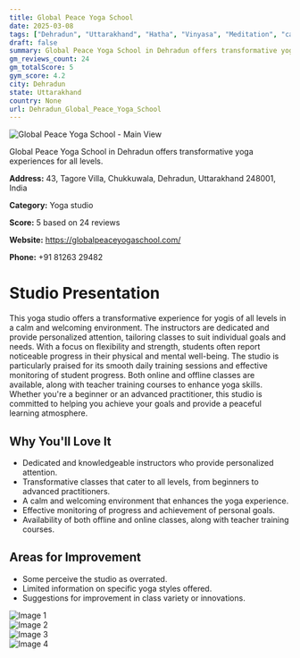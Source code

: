 ```yaml
---
title: Global Peace Yoga School
date: 2025-03-08
tags: ["Dehradun", "Uttarakhand", "Hatha", "Vinyasa", "Meditation", "calming atmosphere", "personalized instruction", "Dehradun"]  
draft: false
summary: Global Peace Yoga School in Dehradun offers transformative yoga experiences for all levels.
gm_reviews_count: 24
gm_totalScore: 5
gym_score: 4.2
city: Dehradun
state: Uttarakhand
country: None
url: Dehradun_Global_Peace_Yoga_School
---
```


<div className="aspect-[16/9] relative my-8">
  <img 
    src="https://lh5.googleusercontent.com/p/AF1QipMY_xzDxwY16SiyJH1uok-e3CQHwbjbR0KTarA2=w1920-h1080-k-no"
    alt="Global Peace Yoga School - Main View"
    className="object-cover absolute inset-0 w-full h-full rounded-lg"
  />
</div>

Global Peace Yoga School in Dehradun offers transformative yoga experiences for all levels.

**Address:** 43, Tagore Villa, Chukkuwala, Dehradun, Uttarakhand 248001, India

**Category:** Yoga studio

**Score:** 5 based on 24 reviews

**Website:** https://globalpeaceyogaschool.com/

**Phone:** +91 81263 29482

# Studio Presentation

This yoga studio offers a transformative experience for yogis of all levels in a calm and welcoming environment. The instructors are dedicated and provide personalized attention, tailoring classes to suit individual goals and needs. With a focus on flexibility and strength, students often report noticeable progress in their physical and mental well-being. The studio is particularly praised for its smooth daily training sessions and effective monitoring of student progress. Both online and offline classes are available, along with teacher training courses to enhance yoga skills. Whether you're a beginner or an advanced practitioner, this studio is committed to helping you achieve your goals and provide a peaceful learning atmosphere.




## Why You'll Love It

- Dedicated and knowledgeable instructors who provide personalized attention.
- Transformative classes that cater to all levels, from beginners to advanced practitioners.
- A calm and welcoming environment that enhances the yoga experience.
- Effective monitoring of progress and achievement of personal goals.
- Availability of both offline and online classes, along with teacher training courses.

## Areas for Improvement

- Some perceive the studio as overrated.
- Limited information on specific yoga styles offered.
- Suggestions for improvement in class variety or innovations.

<div className="grid grid-cols-1 xl:grid-cols-2 gap-4 my-8">
<div className="aspect-[4/3] relative"><img src="https://lh5.googleusercontent.com/p/AF1QipNBn2sNBXEhcvVHMXxShwQaxgC3cSSApU8K9oOv=w1920-h1080-k-no" alt="Image 1" className="object-cover absolute inset-0 w-full h-full rounded-lg" /></div>
<div className="aspect-[4/3] relative"><img src="https://lh5.googleusercontent.com/p/AF1QipNGANu0oyJ2TSI0bR9fwD2jsqNdkQgP6Nr15g4Z=w1920-h1080-k-no" alt="Image 2" className="object-cover absolute inset-0 w-full h-full rounded-lg" /></div>
<div className="aspect-[4/3] relative"><img src="https://lh5.googleusercontent.com/p/AF1QipMDXc9yh8Gexbpho5yLsYWtyAZPA-7AARLaNACY=w1920-h1080-k-no" alt="Image 3" className="object-cover absolute inset-0 w-full h-full rounded-lg" /></div>
<div className="aspect-[4/3] relative"><img src="https://lh3.googleusercontent.com/gps-cs-s/AB5caB-Mioya27trVlbFJbEW1aw9OBgY10JPM5ZEefnqS3zCaEe07o0PUwOouifQpqtsFlrykqUVeYQR898uqFz5zaBTDKR1wEv_PCuyErLyfbzblrK02dehooYwoDztBNuXLjQ41933BA=w1920-h1080-k-no" alt="Image 4" className="object-cover absolute inset-0 w-full h-full rounded-lg" /></div>
</div>